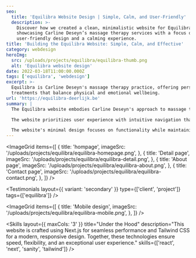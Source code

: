 ```yaml
---
seo:
  title: 'Equilibra Website Design | Simple, Calm, and User-Friendly'
  description: >-
    Discover how we created a clean, minimalistic website for Equilibra,
    showcasing Carline Deseyn’s massage therapy services with a focus on
    user-friendly design and a calming experience.
title: 'Building the Equilibra Website: Simple, Calm, and Effective'
category: webdesign
heroImg:
  src: /uploads/projects/equilibra/equilibra-thumb.png
  alt: 'Equilibra website design'
date: 2022-03-18T11:00:00.000Z
tags: ['equilibra', 'webdesign']
excerpt: >-
  Equilibra is Carline Deseyn's massage therapy practice, offering personalized
  treatments that balance physical and emotional wellbeing.
url: 'https://equilibra-deerlijk.be'
summary: |
  The Equilibra website embodies Carline Deseyn's approach to massage therapy through its intuitive and calming design. With clean navigation and a peaceful atmosphere, the minimalistic layout puts the focus on her services and background. The soft color palette and typography create a sense of tranquility that perfectly matches Equilibra's essence.

  The website prioritizes user experience with intuitive navigation that guides visitors through Carline's story and services. Strategic placement of contact forms and booking options makes it easy for users to take action. The responsive design ensures a seamless experience across all devices, from desktop to mobile.

  The website's minimal design focuses on functionality while maintaining optimal performance and speed. Through carefully curated imagery and strategic text placement, visitors can easily find information in a calm, uncluttered environment. The final result perfectly reflects Carline's balanced approach to massage therapy.
---
```


<ImageGrid
	items={[
		{
			title: 'hompage',
			imageSrc: '/uploads/projects/equilibra/equilibra-homepage.png',
		},
		{
			title: 'Detail page',
			imageSrc: '/uploads/projects/equilibra/equilibra-detail.png',
		},
		{
			title: 'About page',
			imageSrc: '/uploads/projects/equilibra/equilibra-about.png',
		},
		{
			title: 'Contact page',
			imageSrc: '/uploads/projects/equilibra/equilibra-contact.png',
		},
	]}
/>

<Testimonials
	layout={{ variant: 'secondary' }}
	type={['client', 'project']}
	tags={['equilibra']}
/>

<ImageGrid
	items={[
		{
			title: 'Mobile design',
			imageSrc: '/uploads/projects/equilibra/equilibra-mobile.png',
		},
	]}
/>

<Skills
	layout={{ maxCols: '3' }}
	title="Under the Hood"
	description="This website is crafted using Next.js for seamless performance and Tailwind CSS for a modern, responsive design. Together, these technologies ensure speed, flexibility, and an exceptional user experience."
	skills={['react', 'next', 'sanity', 'tailwind']}
/>
